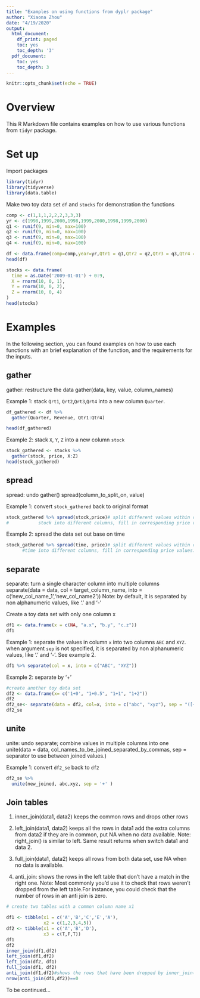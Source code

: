 ```yaml
---
title: "Examples on using functions from dyplr package"
author: "Xiaona Zhou"
date: "4/19/2020"
output:
  html_document:
    df_print: paged
    toc: yes
    toc_depth: '3'
  pdf_document:
    toc: yes
    toc_depth: 3
---
```


```r
knitr::opts_chunk$set(echo = TRUE)
```

# Overview

This R Markdown file contains examples on how to use various functions from `tidyr` package. 

# Set up

Import packages

```r
library(tidyr)
library(tidyverse)
library(data.table)
```

Make two toy data set `df` and `stocks` for demonstration the functions

```r
comp <- c(1,1,1,2,2,2,3,3,3)
yr <- c(1998,1999,2000,1998,1999,2000,1998,1999,2000)
q1 <- runif(9, min=0, max=100)
q2 <- runif(9, min=0, max=100)
q3 <- runif(9, min=0, max=100)
q4 <- runif(9, min=0, max=100)

df <- data.frame(comp=comp,year=yr,Qtr1 = q1,Qtr2 = q2,Qtr3 = q3,Qtr4 = q4)
head(df)

stocks <- data.frame(
  time = as.Date('2009-01-01') + 0:9,
  X = rnorm(10, 0, 1),
  Y = rnorm(10, 0, 2),
  Z = rnorm(10, 0, 4)
)
head(stocks)
```

# Examples

In the following section, you can found examples on how to use each functions with an brief explanation of the function, and the requirements for the inputs.

## gather

gather: restructure the data 
gather(data, key, value, column_names)

Example 1: stack `Qrt1`, `Qrt2`,`Qrt3`,`Qrt4` into a new column `Quarter`.
```r
df_gathered <- df %>% 
  gather(Quarter, Revenue, Qtr1:Qtr4)

head(df_gathered)
```


Example 2: stack `X`, `Y`, `Z` into a new column `stock`
```r
stock_gathered <- stocks %>% 
  gather(stock, price, X:Z)
head(stock_gathered)
```

## spread

spread: undo gather()
spread(column_to_split_on, value)

Example 1: convert `stock_gathered` back to original format 
```r

stock_gathered %>% spread(stock,price)# split different values within column 
#           stock into different columns, fill in corresponding price values. 
```

Example 2: spread the data set out base on time
```r
stock_gathered %>% spread(time, price)# split different values within column 
      #time into different columns, fill in corresponding price values. 
```


## separate

separate: turn a single character column into multiple columns
separate(data = data, col = target_column_name, into = c('new_col_name_1','new_col_name2'))
Note: by default, it is separated by non alphanumeric values, like '.' and '-'

Create a toy data set with only one column x
```r
df1 <- data.frame(x = c(NA, "a.x", "b.y", "c.z"))
df1
```

Example 1: separate the values in column `x` into two columns `ABC` and `XYZ`. when argument `sep` is not specified, it is separated by non alphanumeric values, like '.' and '-'. See example 2. 
```r
df1 %>% separate(col = x, into = c("ABC", "XYZ"))
```

Example 2: separate by '+'

```r
#create another toy data set
df2 <- data.frame(x= c('1+0', "1+0.5", "1+1", "1+2"))
df2
df2_se<- separate(data = df2, col=x, into = c("abc", "xyz"), sep = "([+])")# separate on +
df2_se
```


## unite

unite: undo separate; combine values in multiple columns into one 
unite(data = data, col_names_to_be_joined_separated_by_commas, sep = separator to use between joined values.)

Example 1: convert `df2_se` back to `df2` 
```r
df2_se %>% 
  unite(new_joined, abc,xyz, sep = '+' )

```


## Join tables
1. inner_join(data1, data2) keeps the common rows and drops other rows
2. left_join(data1, data2) keeps all the rows in data1 add the extra columns from data2 if they are in common, put NA when no data available.
Note: right_join() is similar to left. Same result returns when switch data1 and data 2. 

3. full_join(data1, data2) keeps all rows from both data set, use NA when no data is available. 

4. anti_join: shows the rows in the left table that don't have a match in the right one.
Note: Most commonly you'd use it to check that rows weren't dropped from the left table.For instance, you could check that the number of rows in an anti join is zero.


```r
# create two tables with a common column name x1

df1 <- tibble(x1 = c('A','B','C','E','A'),
              x2 = c(1,2,3,4,5))
df2 <- tibble(x1 = c('A','B','D'),
              x3 = c(T,F,T))
df1
df2
inner_join(df1,df2)
left_join(df1,df2)
left_join(df2, df1)
full_join(df1, df2)
anti_join(df1,df2)#shows the rows that have been dropped by inner_join()
nrow(anti_join(df1,df2))==0
```


To be continued...